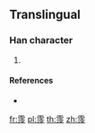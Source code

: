 {{character info/new}}
==Translingual==

===Han character===
{{Han char|rn=173|rad=雨|as=08|sn=16|four=|canj=MBEOI}}

# {{defn|Han|sort=雨08}}

====References====
* {{Han ref|kx=1376.091|dkj=49867|hdz=64069.021|uh=9717|ud=38679}}

[[fr:霗]]
[[pl:霗]]
[[th:霗]]
[[zh:霗]]